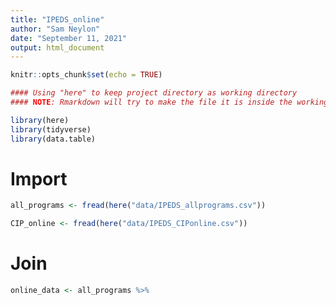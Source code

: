```yaml
---
title: "IPEDS_online"
author: "Sam Neylon"
date: "September 11, 2021"
output: html_document
---
```


```r
knitr::opts_chunk$set(echo = TRUE)

#### Using "here" to keep project directory as working directory
#### NOTE: Rmarkdown will try to make the file it is inside the working directory, but "here" should fix it.

library(here)
library(tidyverse)
library(data.table)

```

# Import

```r

all_programs <- fread(here("data/IPEDS_allprograms.csv"))

CIP_online <- fread(here("data/IPEDS_CIPonline.csv"))

```

# Join

```r

online_data <- all_programs %>% 

```

